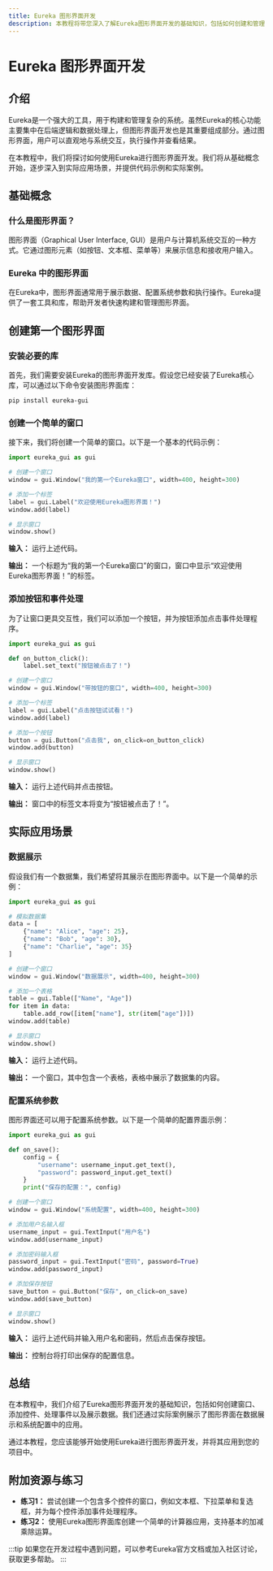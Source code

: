 ```yaml
---
title: Eureka 图形界面开发
description: 本教程将带您深入了解Eureka图形界面开发的基础知识，包括如何创建和管理图形界面，以及如何将其与Eureka的核心功能集成。适合初学者学习。
---
```


# Eureka 图形界面开发

## 介绍

Eureka是一个强大的工具，用于构建和管理复杂的系统。虽然Eureka的核心功能主要集中在后端逻辑和数据处理上，但图形界面开发也是其重要组成部分。通过图形界面，用户可以直观地与系统交互，执行操作并查看结果。

在本教程中，我们将探讨如何使用Eureka进行图形界面开发。我们将从基础概念开始，逐步深入到实际应用场景，并提供代码示例和实际案例。

## 基础概念

### 什么是图形界面？

图形界面（Graphical User Interface, GUI）是用户与计算机系统交互的一种方式。它通过图形元素（如按钮、文本框、菜单等）来展示信息和接收用户输入。

### Eureka 中的图形界面

在Eureka中，图形界面通常用于展示数据、配置系统参数和执行操作。Eureka提供了一套工具和库，帮助开发者快速构建和管理图形界面。

## 创建第一个图形界面

### 安装必要的库

首先，我们需要安装Eureka的图形界面开发库。假设您已经安装了Eureka核心库，可以通过以下命令安装图形界面库：

```bash
pip install eureka-gui
```

### 创建一个简单的窗口

接下来，我们将创建一个简单的窗口。以下是一个基本的代码示例：

```python
import eureka_gui as gui

# 创建一个窗口
window = gui.Window("我的第一个Eureka窗口", width=400, height=300)

# 添加一个标签
label = gui.Label("欢迎使用Eureka图形界面！")
window.add(label)

# 显示窗口
window.show()
```

**输入：** 运行上述代码。

**输出：** 一个标题为“我的第一个Eureka窗口”的窗口，窗口中显示“欢迎使用Eureka图形界面！”的标签。

### 添加按钮和事件处理

为了让窗口更具交互性，我们可以添加一个按钮，并为按钮添加点击事件处理程序。

```python
import eureka_gui as gui

def on_button_click():
    label.set_text("按钮被点击了！")

# 创建一个窗口
window = gui.Window("带按钮的窗口", width=400, height=300)

# 添加一个标签
label = gui.Label("点击按钮试试看！")
window.add(label)

# 添加一个按钮
button = gui.Button("点击我", on_click=on_button_click)
window.add(button)

# 显示窗口
window.show()
```

**输入：** 运行上述代码并点击按钮。

**输出：** 窗口中的标签文本将变为“按钮被点击了！”。

## 实际应用场景

### 数据展示

假设我们有一个数据集，我们希望将其展示在图形界面中。以下是一个简单的示例：

```python
import eureka_gui as gui

# 模拟数据集
data = [
    {"name": "Alice", "age": 25},
    {"name": "Bob", "age": 30},
    {"name": "Charlie", "age": 35}
]

# 创建一个窗口
window = gui.Window("数据展示", width=400, height=300)

# 添加一个表格
table = gui.Table(["Name", "Age"])
for item in data:
    table.add_row([item["name"], str(item["age"])])
window.add(table)

# 显示窗口
window.show()
```

**输入：** 运行上述代码。

**输出：** 一个窗口，其中包含一个表格，表格中展示了数据集的内容。

### 配置系统参数

图形界面还可以用于配置系统参数。以下是一个简单的配置界面示例：

```python
import eureka_gui as gui

def on_save():
    config = {
        "username": username_input.get_text(),
        "password": password_input.get_text()
    }
    print("保存的配置：", config)

# 创建一个窗口
window = gui.Window("系统配置", width=400, height=300)

# 添加用户名输入框
username_input = gui.TextInput("用户名")
window.add(username_input)

# 添加密码输入框
password_input = gui.TextInput("密码", password=True)
window.add(password_input)

# 添加保存按钮
save_button = gui.Button("保存", on_click=on_save)
window.add(save_button)

# 显示窗口
window.show()
```

**输入：** 运行上述代码并输入用户名和密码，然后点击保存按钮。

**输出：** 控制台将打印出保存的配置信息。

## 总结

在本教程中，我们介绍了Eureka图形界面开发的基础知识，包括如何创建窗口、添加控件、处理事件以及展示数据。我们还通过实际案例展示了图形界面在数据展示和系统配置中的应用。

通过本教程，您应该能够开始使用Eureka进行图形界面开发，并将其应用到您的项目中。

## 附加资源与练习

- **练习1：** 尝试创建一个包含多个控件的窗口，例如文本框、下拉菜单和复选框，并为每个控件添加事件处理程序。
- **练习2：** 使用Eureka图形界面库创建一个简单的计算器应用，支持基本的加减乘除运算。

:::tip
如果您在开发过程中遇到问题，可以参考Eureka官方文档或加入社区讨论，获取更多帮助。
:::